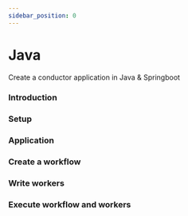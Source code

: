 ```yaml
---
sidebar_position: 0
---
```

# Java
Create a conductor application in Java & Springboot

### Introduction
### Setup
### Application
### Create a workflow
### Write workers
### Execute workflow and workers
